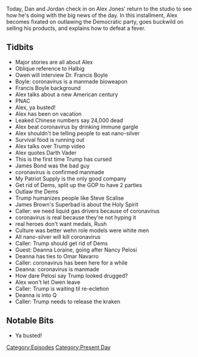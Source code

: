 {{DEFAULTSORT:
    #_EPISODE_0396:February 6, 2020
}}{{Episode
    | title           = February 6, 2020
    | caption         = Listen to this episode on [https://knowledgefight.libsyn.com/knowledge-fight-february-6-2020 Libsyn] [https://open.spotify.com/episode/6RrTzwBSpxt4xAS9Ojs1IE Spotify], Read the [[Transcript/396: February 6, 2020|Unofficial Transcript]]
    | episodeNumber   = 396
    | length          = 02:05:53
    | airDate         = February 7, 2020
    | coverageDate    = February 6, 2020
    | episodeType     = [[:Category:Present Day|Present Day]]
    | appearance      = [[Wolfgang Halbig]], [[Owen Shroyer]], [[Dr Francis Boyle]], [[Steve Scalise]], [[James Brown]], [[Rush Limbaugh]], [[DeAnna Lorraine]], [[Nancy Pelosi]], [[Omar Navarro]]
    | previousEpisode = [[395: Ghosts Of Caucuses Past]]
    | nextEpisode     = [[397: February 7-8, 2020]]
}}

{{Stub}}

Today, Dan and Jordan check in on Alex Jones' return to the studio to see how he's doing with the big news of the day. In this installment, Alex becomes fixated on outlawing the Democratic party, goes buckwild on selling his products, and explains how to defeat a fever.

==Tidbits==

*Major stories are all about Alex
*Oblique reference to Halbig
*Owen will interview Dr. Francis Boyle
*Boyle: coronavirus is a manmade bioweapon
*Francis Boyle background
*Alex talks about a new American century
*PNAC
*Alex, ya busted!
*Alex has been on vacation
*Leaked Chinese numbers say 24,000 dead
*Alex beat coronavirus by drinking immune gargle
*Alex shouldn't be telling people to eat nano-silver
*Survival food is running out
*Alex talks over Trump video
*Alex quotes Darth Vader
*This is the first time Trump has cursed
*James Bond was the bad guy
*coronavirus is confirmed manmade
*My Patriot Supply is the only good company
*Get rid of Dems, split up the GOP to have 2 parties
*Outlaw the Dems
*Trump humanizes people like Steve Scalise
*James Brown's Superbad is about the Holy Spirit
*Caller: we need liquid gas drivers because of coronavirus
*coronavirus is real because they're not hyping it
*real heroes don't want medals, Rush
*Culture was better wehn role models were white men
*All nano-silver will kill coronavirus
*Caller: Trump should get rid of Dems
*Guest: Deanna Loraine, going after Nancy Pelosi
*Deanna has ties to Omar Navarro
*Caller: coronavirus has been here for a while
*Deanna: coronavirus is manmade
*How dare Pelosi say Trump looked drugged?
*Alex won't let Owen leave
*Caller: Trump is waiting til re-ecletion
*Deanna is into Q
*Caller: Trump needs to release the kraken

==Notable Bits==

*Ya busted!

[[Category:Episodes]]
[[Category:Present Day]]
